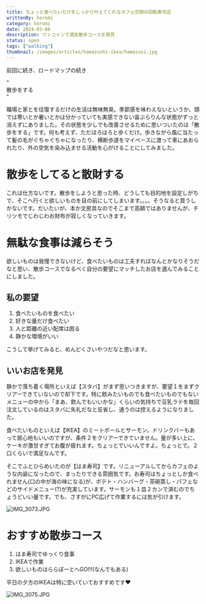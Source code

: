 ```yaml
---
title: ちょっと食べたいだけをしっかり叶えてくれるカフェ空間の回転寿司店
writtenBy: horomi
category: horomi
date: 2024-03-06
description: ワンコインで満足散歩コースを発見
status: open
tags: ["walking"]
thumbnail: /images/articles/hamazushi-ikea/hamazusi.jpg
---
```


前回に続き、ロードマップの続き

<div className="quote">
  <div className="quote-prepend">“</div>
  <div className="quote-inner">
    散歩をする
  </div>
  <div className="quote-append">”</div>
</div>


職場と家とを往復するだけの生活は無味無臭。季節感を味わえないというか、頭では寒いとか暑いとかは分かっていても実感できない宙ぶらりんな状態がずっと消えずにありました。その状態を少しでも改善させるために思いついたのは「散歩をする」です。何も考えず、ただほろほろと歩くだけ。歩きながら風に当たって髪の毛がぐちゃぐちゃになったり、横断歩道をマイペースに渡って車にあおられたり、外の空気を染み込ませる活動を心がけることにしてみました。

# 散歩をしてると散財する

これは仕方ないです。散歩をしようと思った時、どうしても目的地を設定しがちで、そこへ行くと欲しいものを目の前にしてしまいます。。。。そうなると買うしかないです。だいたいが、本か文房具なのでそこまで高額ではありませんが、チリツモでじわじわお財布が寂しくなっていきます。

# 無駄な食事は減らそう

欲しいものは我慢できないけど、食べたいものは工夫すればなんとかなりそうだなと思い、散歩コースでなるべく自分の要望にマッチしたお店を選んでみることにしました。

## 私の要望

1. 食べたいものを食べたい
2. 好きな量だけ食べたい
3. 人と距離の近い配席は困る
4. 静かな環境がいい

こうして挙げてみると、めんどくさいやつだなと思います。

## いいお店を発見

静かで落ち着く場所といえば【スタバ】がまず思いつきますが、要望１をまずクリアーできていないので却下です。特に飲みたいものでも食べたいものでもないメニューの中から「まあ、飲んでもいいかな」くらいの気持ちで豆乳ラテを毎回注文しているのはスタバに失礼だなと反省し、通うのは控えるようになりました。

食べたいものといえば【IKEA】のミートボールとサーモン。ドリンクバーもあって居心地もいいのですが、条件２をクリアーできていません。量が多い上に、ケーキが激甘すぎてお腹が疲れます。ちょっとでいいんですよ。ちょっとで。２口くらいで満足なんです。

そこでふとひらめいたのが【はま寿司】です。リニューアルしてからカフェのような内装になったので、まったりできる雰囲気です。お寿司はちょっとしか食べれません(口の中が海の味になる)が、ポテト・ハンバーグ・茶碗蒸し・パフェなどのサイドメニュー(?)が充実しています。サーモンも１皿２カンで済むのでちょうどいい量です。でも、さすがにPC広げて作業するには気が引けます。

![IMG_3073.JPG](/images/articles/hamazushi-ikea/IMG_3073.jpg)

# おすすめ散歩コース

1. はま寿司でゆっくり食事
2. IKEAで作業
3. 欲しいものはららぽーとへGO!!!(なんでもある)

平日の夕方のIKEAは特に空いていておすすめです❤️

![IMG_3075.JPG](/images/articles/hamazushi-ikea/IMG_3075.jpg)
